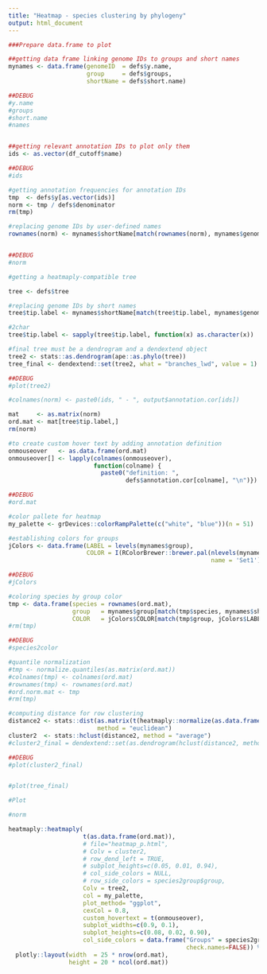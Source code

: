```yaml
---
title: "Heatmap - species clustering by phylogeny"
output: html_document
---
```


```r
###Prepare data.frame to plot

##getting data frame linking genome IDs to groups and short names
mynames <- data.frame(genomeID  = defs$y.name, 
                      group     = defs$groups, 
                      shortName = defs$short.name)

##DEBUG
#y.name
#groups
#short.name
#names


##getting relevant annotation IDs to plot only them
ids <- as.vector(df_cutoff$name)

##DEBUG
#ids

#getting annotation frequencies for annotation IDs
tmp  <- defs$y[as.vector(ids)]
norm <- tmp / defs$denominator
rm(tmp)

#replacing genome IDs by user-defined names
rownames(norm) <- mynames$shortName[match(rownames(norm), mynames$genomeID)]


##DEBUG
#norm

#getting a heatmaply-compatible tree

tree <- defs$tree

#replacing genome IDs by short names
tree$tip.label <- mynames$shortName[match(tree$tip.label, mynames$genomeID)]

#2char
tree$tip.label <- sapply(tree$tip.label, function(x) as.character(x))

#final tree must be a dendrogram and a dendextend object
tree2 <- stats::as.dendrogram(ape::as.phylo(tree))
tree_final <- dendextend::set(tree2, what = "branches_lwd", value = 1)

##DEBUG
#plot(tree2)

#colnames(norm) <- paste0(ids, " - ", output$annotation.cor[ids])

mat     <- as.matrix(norm)
ord.mat <- mat[tree$tip.label,]
rm(norm)

#to create custom hover text by adding annotation definition
onmouseover   <- as.data.frame(ord.mat)
onmouseover[] <- lapply(colnames(onmouseover), 
                        function(colname) {
                          paste0("definition: ", 
                                 defs$annotation.cor[colname], "\n")})

##DEBUG
#ord.mat

#color pallete for heatmap
my_palette <- grDevices::colorRampPalette(c("white", "blue"))(n = 51)

#establishing colors for groups
jColors <- data.frame(LABEL = levels(mynames$group),
                      COLOR = I(RColorBrewer::brewer.pal(nlevels(mynames$group), 
                                                         name = 'Set1')))

##DEBUG
#jColors

#coloring species by group color
tmp <- data.frame(species = rownames(ord.mat),
                  group   = mynames$group[match(tmp$species, mynames$shortName)],
                  COLOR   = jColors$COLOR[match(tmp$group, jColors$LABEL)])
#rm(tmp)

##DEBUG
#species2color

#quantile normalization
#tmp <- normalize.quantiles(as.matrix(ord.mat))
#colnames(tmp) <- colnames(ord.mat)
#rownames(tmp) <- rownames(ord.mat)
#ord.norm.mat <- tmp
#rm(tmp)

#computing distance for row clustering
distance2 <- stats::dist(as.matrix(t(heatmaply::normalize(as.data.frame(ord.mat)))), 
                         method = "euclidean")
cluster2  <- stats::hclust(distance2, method = "average")
#cluster2_final = dendextend::set(as.dendrogram(hclust(distance2, method=c("average"))), "branches_lwd", 1)

##DEBUG
#plot(cluster2_final)


#plot(tree_final)

#Plot

#norm

heatmaply::heatmaply(
                     t(as.data.frame(ord.mat)),
                     # file="heatmap_p.html",
                     # Colv = cluster2,
                     # row_dend_left = TRUE,
                     # subplot_heights=c(0.05, 0.01, 0.94),
                     # col_side_colors = NULL,
                     # row_side_colors = species2group$group,
                     Colv = tree2,
                     col = my_palette,
                     plot_method= "ggplot",
                     cexCol = 0.8,
                     custom_hovertext = t(onmouseover),
                     subplot_widths=c(0.9, 0.1),
                     subplot_heights=c(0.08, 0.02, 0.90),
                     col_side_colors = data.frame("Groups" = species2group$group,
                                                  check.names=FALSE)) %>%
  plotly::layout(width  = 25 * nrow(ord.mat), 
                 height = 20 * ncol(ord.mat))

```
